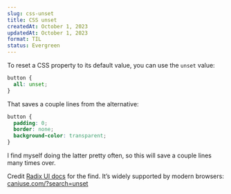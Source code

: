 ```yaml
---
slug: css-unset
title: CSS unset
createdAt: October 1, 2023
updatedAt: October 1, 2023
format: TIL
status: Evergreen
---
```


To reset a CSS property to its default value, you can use the `unset` value:

```css styles.css
button {
  all: unset;
}
```

That saves a couple lines from the alternative:

```css styles.css
button {
  padding: 0;
  border: none;
  background-color: transparent;
}
```

I find myself doing the latter pretty often, so this will save a couple lines many times over.

Credit <a href="https://www.radix-ui.com/primitives/docs/components/select" target="_blank">Radix UI docs</a> for the find. It’s widely supported by modern browsers: <a href="https://caniuse.com/?search=unset" target="_blank">caniuse.com/?search=unset</a>
